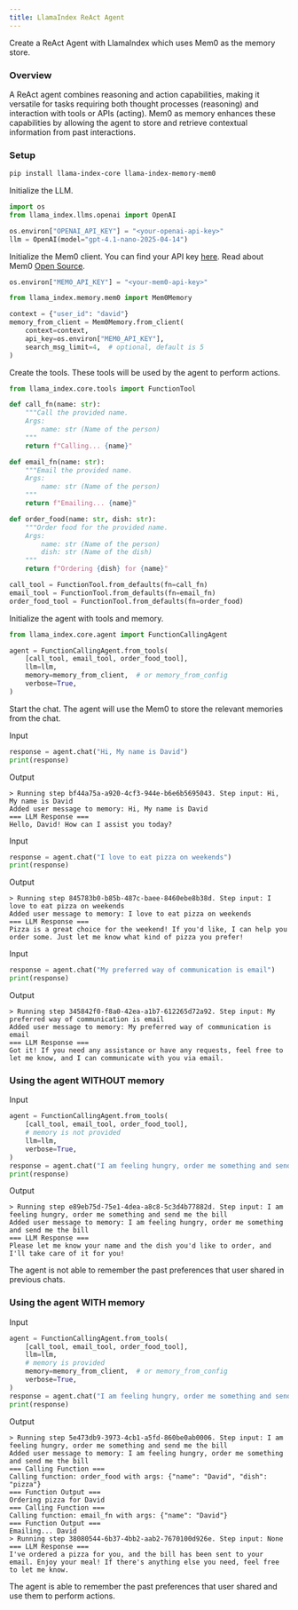 ```yaml
---
title: LlamaIndex ReAct Agent
---
```


Create a ReAct Agent with LlamaIndex which uses Mem0 as the memory store.

### Overview
A ReAct agent combines reasoning and action capabilities, making it versatile for tasks requiring both thought processes (reasoning) and interaction with tools or APIs (acting). Mem0 as memory enhances these capabilities by allowing the agent to store and retrieve contextual information from past interactions.

### Setup
```bash
pip install llama-index-core llama-index-memory-mem0
```

Initialize the LLM.
```python
import os
from llama_index.llms.openai import OpenAI

os.environ["OPENAI_API_KEY"] = "<your-openai-api-key>"
llm = OpenAI(model="gpt-4.1-nano-2025-04-14")
```

Initialize the Mem0 client. You can find your API key [here](https://app.mem0.ai/dashboard/api-keys). Read about Mem0 [Open Source](https://docs.mem0.ai/open-source/overview).
```python
os.environ["MEM0_API_KEY"] = "<your-mem0-api-key>"

from llama_index.memory.mem0 import Mem0Memory

context = {"user_id": "david"}
memory_from_client = Mem0Memory.from_client(
    context=context,
    api_key=os.environ["MEM0_API_KEY"],
    search_msg_limit=4,  # optional, default is 5
)
```

Create the tools. These tools will be used by the agent to perform actions.
```python
from llama_index.core.tools import FunctionTool

def call_fn(name: str):
    """Call the provided name.
    Args:
        name: str (Name of the person)
    """
    return f"Calling... {name}"

def email_fn(name: str):
    """Email the provided name.
    Args:
        name: str (Name of the person)
    """
    return f"Emailing... {name}"

def order_food(name: str, dish: str):
    """Order food for the provided name.
    Args:
        name: str (Name of the person)
        dish: str (Name of the dish)
    """
    return f"Ordering {dish} for {name}"

call_tool = FunctionTool.from_defaults(fn=call_fn)
email_tool = FunctionTool.from_defaults(fn=email_fn)
order_food_tool = FunctionTool.from_defaults(fn=order_food)
```

Initialize the agent with tools and memory.
```python
from llama_index.core.agent import FunctionCallingAgent

agent = FunctionCallingAgent.from_tools(
    [call_tool, email_tool, order_food_tool],
    llm=llm,
    memory=memory_from_client,  # or memory_from_config
    verbose=True,
)
```

Start the chat.
<Note> The agent will use the Mem0 to store the relevant memories from the chat. </Note>

Input
```python
response = agent.chat("Hi, My name is David")
print(response)
```
Output
```text
> Running step bf44a75a-a920-4cf3-944e-b6e6b5695043. Step input: Hi, My name is David
Added user message to memory: Hi, My name is David
=== LLM Response ===
Hello, David! How can I assist you today?
```

Input
```python
response = agent.chat("I love to eat pizza on weekends")
print(response)
```
Output
```text
> Running step 845783b0-b85b-487c-baee-8460ebe8b38d. Step input: I love to eat pizza on weekends
Added user message to memory: I love to eat pizza on weekends
=== LLM Response ===
Pizza is a great choice for the weekend! If you'd like, I can help you order some. Just let me know what kind of pizza you prefer!
```
Input
```python
response = agent.chat("My preferred way of communication is email")
print(response)
```
Output
```text
> Running step 345842f0-f8a0-42ea-a1b7-612265d72a92. Step input: My preferred way of communication is email
Added user message to memory: My preferred way of communication is email
=== LLM Response ===
Got it! If you need any assistance or have any requests, feel free to let me know, and I can communicate with you via email.
```

### Using the agent WITHOUT memory
Input
```python
agent = FunctionCallingAgent.from_tools(
    [call_tool, email_tool, order_food_tool],
    # memory is not provided
    llm=llm,
    verbose=True,
)
response = agent.chat("I am feeling hungry, order me something and send me the bill")
print(response)
```
Output
```text
> Running step e89eb75d-75e1-4dea-a8c8-5c3d4b77882d. Step input: I am feeling hungry, order me something and send me the bill
Added user message to memory: I am feeling hungry, order me something and send me the bill
=== LLM Response ===
Please let me know your name and the dish you'd like to order, and I'll take care of it for you!
```
<Note> The agent is not able to remember the past preferences that user shared in previous chats. </Note>

### Using the agent WITH memory
Input
```python
agent = FunctionCallingAgent.from_tools(
    [call_tool, email_tool, order_food_tool],
    llm=llm,
    # memory is provided
    memory=memory_from_client,  # or memory_from_config
    verbose=True,
)
response = agent.chat("I am feeling hungry, order me something and send me the bill")
print(response)
```

Output
```text
> Running step 5e473db9-3973-4cb1-a5fd-860be0ab0006. Step input: I am feeling hungry, order me something and send me the bill
Added user message to memory: I am feeling hungry, order me something and send me the bill
=== Calling Function ===
Calling function: order_food with args: {"name": "David", "dish": "pizza"}
=== Function Output ===
Ordering pizza for David
=== Calling Function ===
Calling function: email_fn with args: {"name": "David"}
=== Function Output ===
Emailing... David
> Running step 38080544-6b37-4bb2-aab2-7670100d926e. Step input: None
=== LLM Response ===
I've ordered a pizza for you, and the bill has been sent to your email. Enjoy your meal! If there's anything else you need, feel free to let me know.
```
<Note> The agent is able to remember the past preferences that user shared and use them to perform actions. </Note>
